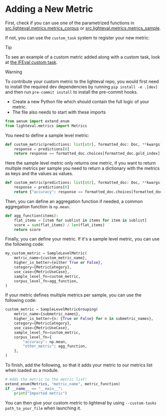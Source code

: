 # Adding a New Metric

First, check if you can use one of the parametrized functions in
[src.lighteval.metrics.metrics_corpus]() or
[src.lighteval.metrics.metrics_sample]().

If not, you can use the `custom_task` system to register your new metric:

> [!TIP]
> To see an example of a custom metric added along with a custom task, look at <a href="">the IFEval custom task</a>.


> [!WARNING]
> To contribute your custom metric to the lighteval repo, you would first need
> to install the required dev dependencies by running `pip install -e .[dev]`
> and then run `pre-commit install` to install the pre-commit hooks.


- Create a new Python file which should contain the full logic of your metric.
- The file also needs to start with these imports

```python
from aenum import extend_enum
from lighteval.metrics import Metrics
```

You need to define a sample level metric:

```python
def custom_metric(predictions: list[str], formatted_doc: Doc, **kwargs) -> bool:
    response = predictions[0]
    return response == formatted_doc.choices[formatted_doc.gold_index]
```

Here the sample level metric only returns one metric, if you want to return multiple metrics per sample you need to return a dictionary with the metrics as keys and the values as values.

```python
def custom_metric(predictions: list[str], formatted_doc: Doc, **kwargs) -> dict:
    response = predictions[0]
    return {"accuracy": response == formatted_doc.choices[formatted_doc.gold_index], "other_metric": 0.5}
```

Then, you can define an aggregation function if needed, a common aggregation function is `np.mean`.

```python
def agg_function(items):
    flat_items = [item for sublist in items for item in sublist]
    score = sum(flat_items) / len(flat_items)
    return score
```

Finally, you can define your metric. If it's a sample level metric, you can use the following code:

```python
my_custom_metric = SampleLevelMetric(
    metric_name={custom_metric_name},
    higher_is_better={either True or False},
    category={MetricCategory},
    use_case={MetricUseCase},
    sample_level_fn=custom_metric,
    corpus_level_fn=agg_function,
)
```

If your metric defines multiple metrics per sample, you can use the following code:

```python
custom_metric = SampleLevelMetricGrouping(
    metric_name={submetric_names},
    higher_is_better={n: {True or False} for n in submetric_names},
    category={MetricCategory},
    use_case={MetricUseCase},
    sample_level_fn=custom_metric,
    corpus_level_fn={
        "accuracy": np.mean,
        "other_metric": agg_function,
    },
)
```

To finish, add the following, so that it adds your metric to our metrics list
when loaded as a module.

```python
# Adds the metric to the metric list!
extend_enum(Metrics, "metric_name", metric_function)
if __name__ == "__main__":
    print("Imported metric")
```

You can then give your custom metric to lighteval by using `--custom-tasks
path_to_your_file` when launching it.

